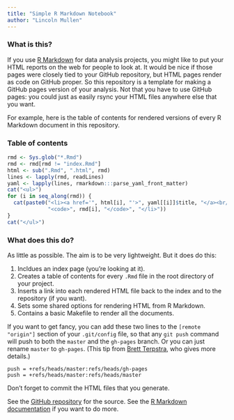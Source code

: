 ```yaml
---
title: "Simple R Markdown Notebook"
author: "Lincoln Mullen"
---
```


### What is this?

If you use [R Markdown](http://rmarkdown.rstudio.com/) for data analysis projects, you might like to put your HTML reports on the web for people to look at. It would be nice if those pages were closely tied to your GitHub repository, but HTML pages render as code on GitHub proper. So this repository is a template for making a GitHub pages version of your analysis. Not that you have to use GitHub pages: you could just as easily rsync your HTML files anywhere else that you want.

For example, here is the table of contents for rendered versions of every R Markdown document in this repository.

### Table of contents

```r
rmd <- Sys.glob("*.Rmd")
rmd <- rmd[rmd != "index.Rmd"]
html <- sub(".Rmd", ".html", rmd)
lines <- lapply(rmd, readLines)
yaml <- lapply(lines, rmarkdown:::parse_yaml_front_matter)
cat("<ul>")
for (i in seq_along(rmd)) {
  cat(paste0("<li><a href='", html[i], "'>", yaml[[i]]$title, "</a><br/>",
             "<code>", rmd[i], "</code>", "</li>"))
}
cat("</ul>")
```

### What does this do?

As little as possible. The aim is to be very lightweight. But it does do this:

1. Incldues an index page (you're looking at it).
2. Creates a table of contents for every `.Rmd` file in the root directory of your project.
3. Inserts a link into each rendered HTML file back to the index and to the repository (if you want).
4. Sets some shared options for rendering HTML from R Markdown.
5. Contains a basic Makefile to render all the documents.
  
If you want to get fancy, you can add these two lines to the `[remote "origin"]` section of your `.git/config` file, so that any `git push` command will push to both the `master` and the `gh-pages` branch. Or you can just rename `master` to `gh-pages`. (This tip from [Brett Terpstra](http://brettterpstra.com/2012/09/26/github-tip-easily-sync-your-master-to-github-pages/), who gives more details.)

```
push = +refs/heads/master:refs/heads/gh-pages
push = +refs/heads/master:refs/heads/master
```

Don't forget to commit the HTML files that you generate.

See the [GitHub repository](https://github.com/lmullen/rmd-notebook) for the source. See the [R Markdown documentation](http://rmarkdown.rstudio.com/) if you want to do more.
